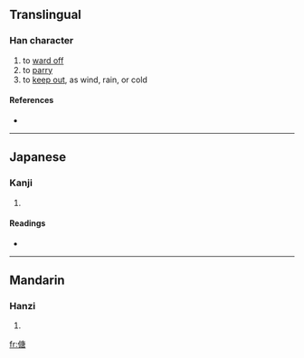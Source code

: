 ==Translingual==

===Han character===
{{Han char|rn=9|rad=人|as=10|sn=12|four=|canj=人戈中口 (OILR)}}

# to [[ward off]]
# to [[parry]]
# to [[keep out]], as wind, rain, or cold

====References====
* {{Han ref|kx=0113.070|dkj=00953|dj=0240.140|hdz=10205.040|uh=508F|ud=20623}}

----

==Japanese==

===Kanji===
{{ja-kanji|grade=|rs=人10}}

# {{defn|Japanese|sort=人10}}

====Readings====
* {{ja-readings|on=[[とう]] (tō), [[どう]] (dō)|kun=[[おごる]] (ogoru)}}

----

==Mandarin==

===Hanzi===
{{cmn-hanzi|pin=[[táng]] ([[tang2]])|wg=t'ang<sup>2</sup>}}

# {{defn|Mandarin|sort=人10}}

[[fr:傏]]